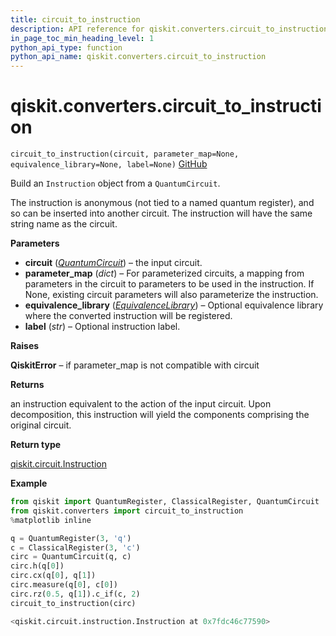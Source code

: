 ```yaml
---
title: circuit_to_instruction
description: API reference for qiskit.converters.circuit_to_instruction
in_page_toc_min_heading_level: 1
python_api_type: function
python_api_name: qiskit.converters.circuit_to_instruction
---
```


# qiskit.converters.circuit\_to\_instruction

<span id="qiskit.converters.circuit_to_instruction" />

`circuit_to_instruction(circuit, parameter_map=None, equivalence_library=None, label=None)` [GitHub](https://github.com/qiskit/qiskit/tree/stable/0.18/qiskit/converters/circuit_to_instruction.py "view source code")

Build an `Instruction` object from a `QuantumCircuit`.

The instruction is anonymous (not tied to a named quantum register), and so can be inserted into another circuit. The instruction will have the same string name as the circuit.

**Parameters**

*   **circuit** ([*QuantumCircuit*](qiskit.circuit.QuantumCircuit "qiskit.circuit.QuantumCircuit")) – the input circuit.
*   **parameter\_map** (*dict*) – For parameterized circuits, a mapping from parameters in the circuit to parameters to be used in the instruction. If None, existing circuit parameters will also parameterize the instruction.
*   **equivalence\_library** ([*EquivalenceLibrary*](qiskit.circuit.EquivalenceLibrary "qiskit.circuit.EquivalenceLibrary")) – Optional equivalence library where the converted instruction will be registered.
*   **label** (*str*) – Optional instruction label.

**Raises**

**QiskitError** – if parameter\_map is not compatible with circuit

**Returns**

an instruction equivalent to the action of the input circuit. Upon decomposition, this instruction will yield the components comprising the original circuit.

**Return type**

[qiskit.circuit.Instruction](qiskit.circuit.Instruction "qiskit.circuit.Instruction")

**Example**

```python
from qiskit import QuantumRegister, ClassicalRegister, QuantumCircuit
from qiskit.converters import circuit_to_instruction
%matplotlib inline

q = QuantumRegister(3, 'q')
c = ClassicalRegister(3, 'c')
circ = QuantumCircuit(q, c)
circ.h(q[0])
circ.cx(q[0], q[1])
circ.measure(q[0], c[0])
circ.rz(0.5, q[1]).c_if(c, 2)
circuit_to_instruction(circ)
```

```python
<qiskit.circuit.instruction.Instruction at 0x7fdc46c77590>
```


